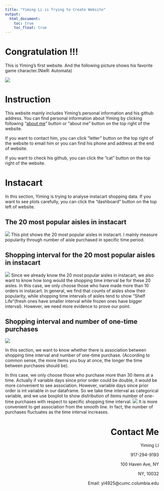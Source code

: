 ```yaml
---
title: "Yiming Li is Trying to Create Website"
output: 
  html_document:
    toc: true
    toc_float: true
---
```


# Congratulation !!! 

This is Yiming's first website. And the following picture shows his favorite game character.(NieR: Automata)

![](images/NieR.jpg)

# Instruction
This website mainly includes Yiming's personal information and his github address. You can find personal information about Yiming by clicking following "[about me](file:///Users/mac/Desktop/哥大课程/ds/homework/chongchongknight_website/chongchongknight.github.io/about.html)" button or "about me" button on the top right of the website. 

If you want to contact him, you can click "letter" button on the top right of the website to email him or you can find his phone and address at the end of website.

If you want to check his github, you can click the "cat" button on the top right of the website. 


# Instacart 
In this section, Yiming is trying to analyse instacart shopping data. If you want to see plots carefully, you can click the "dashboard" button on the top left of website.

## The 20 most popular aisles in instacart
![](images/newplot.png)
This plot shows the 20 most popular aisles in instacart. I mainly measure popularity through number of aisle purchased in specific time period.

## Shopping interval for the 20 most popular aisles in instacart
![](images/newplot-2.png)
Since we already know the 20 most popular aisles in instacart, we also want to know how long would the shopping time interval be for these 20 aisles. In this case, we only choose those who have made more than 10 orders in instacart. In general, we find that counts of aisles show their popularity, while shopping time intervals of aisles tend to show "Shelf Life"(fresh ones have smaller interval while frozen ones have bigger interval). However, we need more evidence to prove our point.

## Shopping interval and number of one-time purchases
![](images/newplot-3.png)

In this section, we want to know whether there is association between shopping time interval and number of one-time purchase. (According to common sense, the more items you buy at once, the longer the time between purchases should be).

In this case, we only choose those who purchase more than 30 items at a time. Actually if variable days since prior order could be double, it would be more convenient to see association. However, variable days since prior order is int variable in our dataframe. So we take time interval as categorical variable, and we use boxplot to show distribution of items number of one-time purchases with respect to specific shopping time interval.
![](images/newplot-4.png)
It is more convenient to get association from the smooth line. In fact, the number of purchases fluctuates as the time interval increases.

<h1 style="text-align:right">Contact Me</h1>
<p align="right" >Yiming LI</p>
<p align="right" >917-294-9193</p>
<p align="right" >100 Haven Ave, NY</p>
<p align="right" >NY, 10032</p>
<p align="right" >Email: yl4925@cumc.columbia.edu</p>